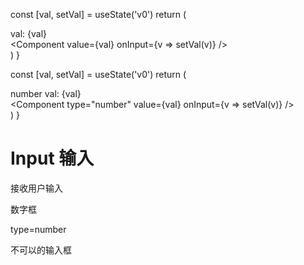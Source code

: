   const [val, setVal] = useState('v0')
  return (
    <div>
      val: {val} 
      <br/>
      <Component value={val} onInput={v => setVal(v)} />
    </div>
  )
}


  const [val, setVal] = useState('v0')
  return (
    <div>
      number val: {val} 
      <br/>
      <Component type="number" value={val} onInput={v => setVal(v)} />
    </div>
  )
}

# Input 输入

<InputBox />

接收用户输入

<InputBox2 />

数字框

type=number



<Component disabled value="disabled" />

不可以的输入框
